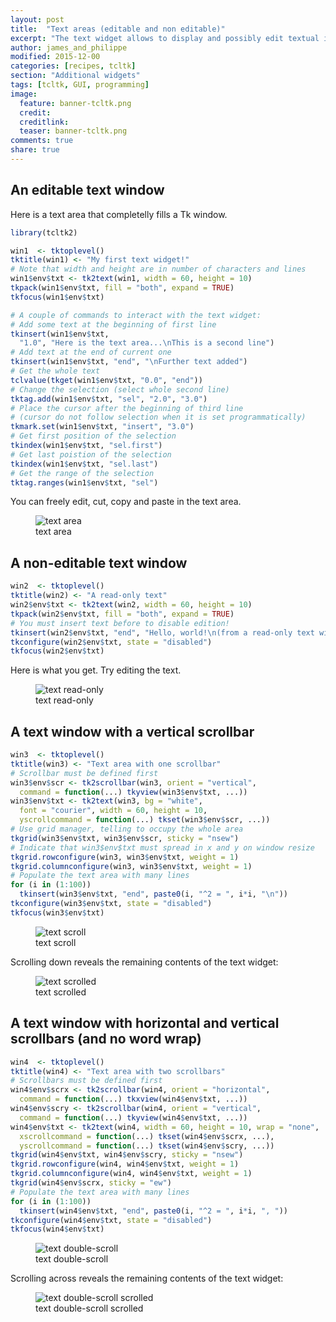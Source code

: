 ```yaml
---
layout: post
title:  "Text areas (editable and non editable)"
excerpt: "The text widget allows to display and possibly edit textual information."
author: james_and_philippe
modified: 2015-12-00
categories: [recipes, tcltk]
section: "Additional widgets"
tags: [tcltk, GUI, programming]
image:
  feature: banner-tcltk.png
  credit: 
  creditlink: 
  teaser: banner-tcltk.png
comments: true
share: true
---
```


## An editable text window

Here is a text area that completelly fills a Tk window.

```r
library(tcltk2)

win1  <- tktoplevel()
tktitle(win1) <- "My first text widget!"
# Note that width and height are in number of characters and lines
win1$env$txt <- tk2text(win1, width = 60, height = 10)
tkpack(win1$env$txt, fill = "both", expand = TRUE)
tkfocus(win1$env$txt)

# A couple of commands to interact with the text widget:
# Add some text at the beginning of first line
tkinsert(win1$env$txt,
  "1.0", "Here is the text area...\nThis is a second line")
# Add text at the end of current one
tkinsert(win1$env$txt, "end", "\nFurther text added")
# Get the whole text
tclvalue(tkget(win1$env$txt, "0.0", "end"))
# Change the selection (select whole second line)
tktag.add(win1$env$txt, "sel", "2.0", "3.0")
# Place the cursor after the beginning of third line
# (cursor do not follow selection when it is set programmatically)
tkmark.set(win1$env$txt, "insert", "3.0")
# Get first position of the selection
tkindex(win1$env$txt, "sel.first")
# Get last poistion of the selection
tkindex(win1$env$txt, "sel.last")
# Get the range of the selection
tktag.ranges(win1$env$txt, "sel")
```

You can freely edit, cut, copy and paste in the text area.

![text area]({{ site.images }}/recipes-tcltk/text.png)


## A non-editable text window

```r
win2  <- tktoplevel()
tktitle(win2) <- "A read-only text"
win2$env$txt <- tk2text(win2, width = 60, height = 10)
tkpack(win2$env$txt, fill = "both", expand = TRUE)
# You must insert text before to disable edition!
tkinsert(win2$env$txt, "end", "Hello, world!\n(from a read-only text widget)")
tkconfigure(win2$env$txt, state = "disabled")
tkfocus(win2$env$txt)
```

Here is what you get. Try editing the text.

![text read-only]({{ site.images }}/recipes-tcltk/text2.png)


## A text window with a vertical scrollbar

```r
win3  <- tktoplevel()
tktitle(win3) <- "Text area with one scrollbar"
# Scrollbar must be defined first
win3$env$scr <- tk2scrollbar(win3, orient = "vertical",
  command = function(...) tkyview(win3$env$txt, ...))
win3$env$txt <- tk2text(win3, bg = "white",
  font = "courier", width = 60, height = 10,
  yscrollcommand = function(...) tkset(win3$env$scr, ...))
# Use grid manager, telling to occupy the whole area
tkgrid(win3$env$txt, win3$env$scr, sticky = "nsew")
# Indicate that win3$env$txt must spread in x and y on window resize
tkgrid.rowconfigure(win3, win3$env$txt, weight = 1)
tkgrid.columnconfigure(win3, win3$env$txt, weight = 1)
# Populate the text area with many lines
for (i in (1:100))
  tkinsert(win3$env$txt, "end", paste0(i, "^2 = ", i*i, "\n"))
tkconfigure(win3$env$txt, state = "disabled")
tkfocus(win3$env$txt)
```

![text scroll]({{ site.images }}/recipes-tcltk/text3.png)

Scrolling down reveals the remaining contents of the text widget: 

![text scrolled]({{ site.images }}/recipes-tcltk/text4.png)


## A text window with horizontal and vertical scrollbars (and no word wrap)

```r
win4  <- tktoplevel()
tktitle(win4) <- "Text area with two scrollbars"
# Scrollbars must be defined first
win4$env$scrx <- tk2scrollbar(win4, orient = "horizontal",
  command = function(...) tkxview(win4$env$txt, ...))
win4$env$scry <- tk2scrollbar(win4, orient = "vertical",
  command = function(...) tkyview(win4$env$txt, ...))
win4$env$txt <- tk2text(win4, width = 60, height = 10, wrap = "none",
  xscrollcommand = function(...) tkset(win4$env$scrx, ...),
  yscrollcommand = function(...) tkset(win4$env$scry, ...))
tkgrid(win4$env$txt, win4$env$scry, sticky = "nsew")
tkgrid.rowconfigure(win4, win4$env$txt, weight = 1)
tkgrid.columnconfigure(win4, win4$env$txt, weight = 1)
tkgrid(win4$env$scrx, sticky = "ew")
# Populate the text area with many lines
for (i in (1:100))
  tkinsert(win4$env$txt, "end", paste0(i, "^2 = ", i*i, ", "))
tkconfigure(win4$env$txt, state = "disabled")
tkfocus(win4$env$txt)
```

![text double-scroll]({{ site.images }}/recipes-tcltk/text5.png)

Scrolling across reveals the remaining contents of the text widget: 

![text double-scroll scrolled]({{ site.images }}/recipes-tcltk/text6.png)
